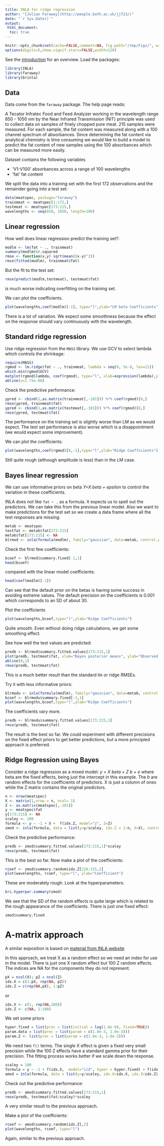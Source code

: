 ```yaml
---
title: INLA for ridge regression
author: "[Julian Faraway](http://people.bath.ac.uk/jjf23/)"
date: "`r Sys.Date()`"
output:
 html_document:
  toc: true
---
```


```r
knitr::opts_chunk$set(cache=FALSE,comment=NA, fig.path="/tmp/Figs/", warning=FALSE, message=FALSE)
options(digits=5,show.signif.stars=FALSE,width=120)
```

See the [introduction](index.html) for an overview.
Load the packages:

```r
library(INLA)
library(faraway)
library(brinla)
```

## Data

Data come from the `faraway` package. The help page reads:

A Tecator Infratec Food and Feed Analyzer working in the
wavelength range 850 - 1050 nm by the Near Infrared Transmission
(NIT) principle was used to collect data on samples of finely
chopped pure meat. 215 samples were measured. For each sample, the
fat content was measured along with a 100 channel spectrum of
absorbances. Since determining the fat content via analytical
chemistry is time consuming we would like to build a model to
predict the fat content of new samples using the 100 absorbances
which can be measured more easily.

Dataset contains the following variables

- 'V1-V100' absorbances across a range of 100 wavelengths
- 'fat' fat content

We split the data into a training set with the first 172 observations and the
remainder going into a test set:

```r
data(meatspec, package="faraway")
trainmeat <- meatspec[1:172,]
testmeat <- meatspec[173:215,]
wavelengths <- seq(850, 1050, length=100)
```
## Linear regression

How well does linear regression predict the training set?:

```r
modlm <- lm(fat ~ ., trainmeat)
summary(modlm)$r.squared
rmse <- function(x,y) sqrt(mean((x-y)^2))
rmse(fitted(modlm), trainmeat$fat)
```

But the fit to the test set:

```r
rmse(predict(modlm,testmeat), testmeat$fat)
```

is much worse indicating overfitting on the training set.


We can plot the coefficients.

```r
plot(wavelengths,coef(modlm)[-1], type="l",ylab="LM beta Coefficients")
```

There is a lot of variation. We expect some smoothness because the effect on the response should vary
continuously with the wavelength.


## Standard ridge regression

Use ridge regression from the `MASS` library. We use GCV to select lambda which controls 
the shrinkage:

```r
require(MASS)
rgmod <- lm.ridge(fat ~ ., trainmeat, lambda = seq(0, 5e-8, len=21))
which.min(rgmod$GCV)
matplot(rgmod$lambda, coef(rgmod), type="l", xlab=expression(lambda),ylab=expression(hat(beta)),col=1)
abline(v=1.75e-08)
```

Check the predictive performance:

```r
ypred <- cbind(1,as.matrix(trainmeat[,-101])) %*% coef(rgmod)[8,]
rmse(ypred, trainmeat$fat)
ypred <- cbind(1,as.matrix(testmeat[,-101])) %*% coef(rgmod)[8,]
rmse(ypred, testmeat$fat)
```

The performance on the training set is slightly worse than LM as we would expect.
The test set performance is also worse which is a disappointment (we would expect some improvement).

We can plot the coefficients:

```r
plot(wavelengths,coef(rgmod)[8,-1],type="l",ylab="Ridge Coefficients")
```

Still quite rough (although amplitude is less) than in the LM case.

## Bayes linear regression

We can use informative priors on beta *Y=X beta + epsilon* to control
the variation in these coefficients.


INLA does not like `fat ~ .` as a formula. It expects us to spell out the predictors. We can
take this from the previous linear model. Also we want to make predictions for
the test set so we create a data frame where all the test responses are missing.

```r
metab <- meatspec
testfat <- metab$fat[173:215]
metab$fat[173:215] <- NA
blrmod <- inla(formula(modlm), family="gaussian", data=metab, control.predictor = list(compute=TRUE))
```

Check the first few coefficients:

```r
bcoef <- blrmod$summary.fixed[-1,1]
head(bcoef)
```

compared with the linear model coefficients:

```r
head(coef(modlm)[-1])
```

Can see that the default prior on the betas is having some success in avoiding extreme values. The default precision on the coefficients is 0.001 which corresponds to an SD of about 30.

Plot the coefficients

```r
plot(wavelengths,bcoef,type="l",ylab="Ridge Coefficients")
```

Quite smooth. Even without doing ridge calculations, we get some smoothing effect.

See how well the test values are predicted:

```r
predb <- blrmod$summary.fitted.values[173:215,1]
plot(predb, testmeat$fat, xlab="Bayes posterior means", ylab="Observed values")
abline(0,1)
rmse(predb, testmeat$fat)
```

This is a much better result than the standard lm or ridge RMSEs.

Try it with less informative priors:

```r
blrmodu <- inla(formula(modlm), family="gaussian", data=metab, control.fixed=list(mean=0,prec=1e-5), control.predictor = list(compute=TRUE))
bcoef <- blrmodu$summary.fixed[-1,1]
plot(wavelengths,bcoef,type="l",ylab="Ridge Coefficients")
```

The coefficients vary more.

```r
predb <- blrmodu$summary.fitted.values[173:215,1]
rmse(predb, testmeat$fat)
```

The result is the best so far. We could experiment with different precisions on the fixed effect priors to get better predictions, but a more principled approach is preferred.


## Ridge Regression using Bayes

Consider a ridge regression as a mixed model:
*y = X beta + Z b + e*
where beta are the fixed effects, being just the intercept in this example.
The *b* are random effects for the coefficients of predictors. X is just 
a column of ones while the Z matrix contains the original predictors. 

```r
n <- nrow(meatspec)
X <- matrix(1,nrow = n, ncol= 1)
Z <- as.matrix(meatspec[,-101]) 
y <- meatspec$fat
y[173:215] <- NA
scaley <- 100
formula <- y ~ -1 + X +  f(idx.Z, model="z", Z=Z)
zmod <- inla(formula, data = list(y=y/scaley, idx.Z = 1:n, X=X), control.predictor = list(compute=TRUE))  
```

Check the predictive performance:

```r
predb <- zmod$summary.fitted.values[173:215,1]*scaley
rmse(predb, testmeat$fat)
```

This is the best so far. Now make a plot of the coefficients:

```r
rcoef <- zmod$summary.random$idx.Z[216:315,2]
plot(wavelengths, rcoef, type="l", ylab="Coefficient")
```

These are moderately rough. Look at the hyperparameters:

```r
bri.hyperpar.summary(zmod)
```

We see that the SD of the random effects is quite large which is related to the rough appearance
of the coefficients. There is just one fixed effect:

```r
zmod$summary.fixed
```


# A-matrix approach

A similar exposition is based on [material from INLA website](https://www.math.ntnu.no/inla/r-inla.org/examples/stacks/stacks2.R)

In this approach, we treat X as a random effect so we need an index for use in the model. There is
just one X random effect but 100 Z random effects. The indices are NA for the components they do not
represent.

```r
pX = ncol(X); pZ = ncol(Z)
idx.X = c(1:pX, rep(NA, pZ))
idx.Z = c(rep(NA,pX), 1:pZ)
```

or

```r
idx.X <- c(1, rep(NA,100))
idx.Z <- c(NA, 1:100)
```


We set some priors

```r
hyper.fixed = list(prec = list(initial = log(1.0e-9), fixed=TRUE))
param.data = list(prec = list(param = c(1.0e-3, 1.0e-3)))
param.Z <- list(prec = list(param = c(1.0e-3, 1.0e-3)))
```

We need two `f()` terms. The single X effect is given a fixed very small precision while the 100
Z effects have a standard gamma prior for their precision. The fitting process works better if we
scale down the response.

```r
scaley = 100
formula = y ~ -1 + f(idx.X,  model="iid", hyper = hyper.fixed) + f(idx.Z,  model="iid", hyper = param.Z)
amod = inla(formula, data = list(y=y/scaley, idx.X=idx.X, idx.Z=idx.Z), control.predictor = list(A=cbind(X, Z),compute=TRUE), control.family = list(hyper = param.data))
```


Check out the predictive performance:

```r
predb <- amod$summary.fitted.values[173:215,1]
rmse(predb, testmeat$fat/scaley)*scaley
```

A very similar result to the previous approach.


Make a plot of the coefficients:

```r
rcoef <- amod$summary.random$idx.Z[,2]
plot(wavelengths, rcoef, type="l")
```

Again, similar to the previous approach.


